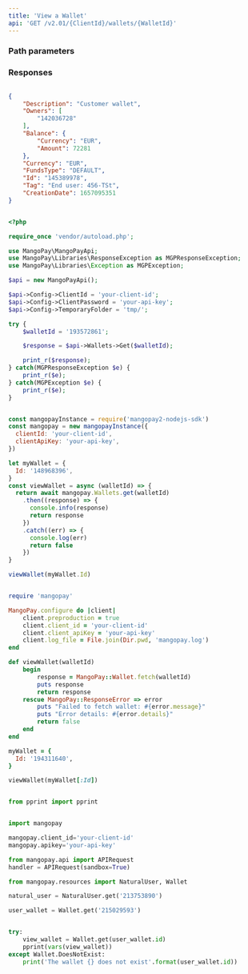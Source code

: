 ```yaml
---
title: 'View a Wallet'  
api: 'GET /v2.01/{ClientId}/wallets/{WalletId}'  
---
```


  

### Path parameters  

<WalletId />  

### Responses  

<AccordionGroup><Accordion title="200 ">  

<Description1Response />  

<OwnersResponse />  

<BalanceResponse />  

<Currency23Response />  

<FundsTypeResponse />  

<IdResponse />  

<Tag7Response />  

<CreationDate1Response /></Accordion></AccordionGroup>  

<ResponseExample>  

```json 200   

{
    "Description": "Customer wallet",
    "Owners": [
        "142036728"
    ],
    "Balance": {
        "Currency": "EUR",
        "Amount": 72281
    },
    "Currency": "EUR",
    "FundsType": "DEFAULT",
    "Id": "145389978",
    "Tag": "End user: 456-TSt",
    "CreationDate": 1657095351
}  

 ```  

</ResponseExample>  

<RequestExample>  
  
```php PHP  

<?php 

require_once 'vendor/autoload.php';

use MangoPay\MangoPayApi;
use MangoPay\Libraries\ResponseException as MGPResponseException;
use MangoPay\Libraries\Exception as MGPException;

$api = new MangoPayApi();

$api->Config->ClientId = 'your-client-id';
$api->Config->ClientPassword = 'your-api-key';
$api->Config->TemporaryFolder = 'tmp/';

try {
    $walletId = '193572861';

    $response = $api->Wallets->Get($walletId);

    print_r($response);
} catch(MGPResponseException $e) {
    print_r($e);
} catch(MGPException $e) {
    print_r($e);
}  
```  

  
```javascript NodeJS  

const mangopayInstance = require('mangopay2-nodejs-sdk')
const mangopay = new mangopayInstance({
  clientId: 'your-client-id',
  clientApiKey: 'your-api-key',
})

let myWallet = {
  Id: '148968396',
}
const viewWallet = async (walletId) => {
  return await mangopay.Wallets.get(walletId)
    .then((response) => {
      console.info(response)
      return response
    })
    .catch((err) => {
      console.log(err)
      return false
    })
}

viewWallet(myWallet.Id)  
```  

  
```ruby Ruby  

require 'mangopay'

MangoPay.configure do |client|
    client.preproduction = true
    client.client_id = 'your-client-id'
    client.client_apiKey = 'your-api-key'
    client.log_file = File.join(Dir.pwd, 'mangopay.log')
end

def viewWallet(walletId)
    begin
        response = MangoPay::Wallet.fetch(walletId)
        puts response
        return response
    rescue MangoPay::ResponseError => error
        puts "Failed to fetch wallet: #{error.message}"
        puts "Error details: #{error.details}"
        return false
    end
end

myWallet = {
  Id: '194311640',
}

viewWallet(myWallet[:Id])  
```  

  
```python Python  

from pprint import pprint


import mangopay

mangopay.client_id='your-client-id'
mangopay.apikey='your-api-key'

from mangopay.api import APIRequest
handler = APIRequest(sandbox=True)

from mangopay.resources import NaturalUser, Wallet

natural_user = NaturalUser.get('213753890')

user_wallet = Wallet.get('215029593')


try:
    view_wallet = Wallet.get(user_wallet.id) 
    pprint(vars(view_wallet))
except Wallet.DoesNotExist:
    print('The wallet {} does not exist'.format(user_wallet.id))  
```  

  
</RequestExample>